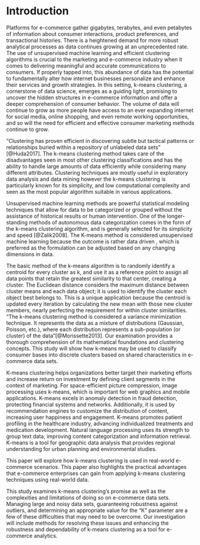 # Introduction {.unnumbered}

Platforms for e-commerce gather gigabytes, terabytes, and even petabytes of information about consumer interactions, product preferences, and transactional histories. There is a heightened demand for more robust analytical processes as data continues growing at an unprecedented rate. The use of unsupervised machine learning and efficient clustering algorithms is crucial to the marketing and e-commerce industry when it comes to delivering meaningful and accurate communications to consumers. If properly tapped into, this abundance of data has the potential to fundamentally alter how internet businesses personalize and enhance their services and growth strategies. In this setting, k-means clustering, a cornerstone of data science, emerges as a guiding light, promising to uncover the hidden structures in e-commerce information and offer a deeper comprehension of consumer behavior. The volume of data will continue to grow as more people have access to an ever expanding internet for social media, online shopping, and even remote working opportunities, and so will the need for efficient and effective consumer marketing methods continue to grow.

"Clustering has proven efficient in discovering subtle but tactical patterns or relationships buried within a repository of unlabeled data sets" [@Huda2017]. The k-means clustering method takes care of the disadvantages seen in most other clustering classifications and has the ability to handle large amounts of data efficiently while considering many different attributes. Clustering techniques are mostly useful in exploratory data analysis and data mining however the k-means clustering is particularly known for its simplicity, and low computational complexity and seen as the most popular algorithm suitable in various applications.

Unsupervised machine learning methods are powerful statistical modeling techniques that allow for data to be categorized or grouped without the assistance of historical results or human intervention. One of the longer-standing methods of autonomous data categorization comes in the form of the k-means clustering algorithm, and is generally selected for its simplicity and speed [@Zalik2008]. The K-means method is considered unsupervised machine learning because the outcome is rather data driven , which is preferred as the formulation can be adjusted based on any changing dimensions in data.

The basic method of the k-means algorithm is to randomly identify a centroid for every cluster as k, and use it as a reference point to assign all data points that retain the greatest similarity to that center, creating a cluster. The Euclidean distance considers the maximum distance between cluster means and each data object; it is used to identify the cluster each object best belongs to. This is a unique application because the centroid is updated every iteration by calculating the new mean with those new cluster members, nearly perfecting the requirement for within cluster similarities. "The k-means clustering method is considered a variance minimization technique. It represents the data as a mixture of distributions (Gaussian, Poisson, etc.), where each distribution represents a sub-population (or cluster) of the data"[@Morissette2013]. Our examination provides a thorough comprehension of its mathematical foundations and clustering concepts. This study will show how k-means may be used to classify consumer bases into discrete clusters based on shared characteristics in e-commerce data sets.

K-means clustering helps organizations better target their marketing efforts and increase return on investment by defining client segments in the context of marketing. For space-efficient picture compression, image processing uses k-means, which is important for web graphics and mobile applications. K-means excels in anomaly detection in fraud detection, protecting financial systems and networks. Additionally, it is used by recommendation engines to customize the distribution of content, increasing user happiness and engagement. K-means promotes patient profiling in the healthcare industry, advancing individualized treatments and medication development. Natural language processing uses its strength to group text data, improving content categorization and information retrieval. K-means is a tool for geographic data analysis that provides regional understanding for urban planning and environmental studies.

This paper will explore how k-means clustering is used in real-world e-commerce scenarios. This paper also highlights the practical advantages that e-commerce enterprises can gain from applying k-means clustering techniques using real-world data.

This study examines k-means clustering's promise as well as the complexities and limitations of doing so on e-commerce data sets. Managing large and noisy data sets, guaranteeing robustness against outliers, and determining an appropriate value for the "K" parameter are a few of these difficulties that may need to be overcome. Our investigation will include methods for resolving these issues and enhancing the robustness and dependability of k-means clustering as a tool for e-commerce analytics.
